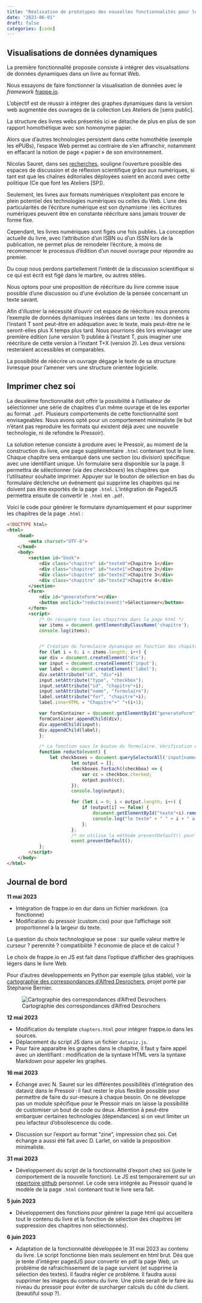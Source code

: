 ```yaml
---
title: "Réalisation de prototypes des nouvelles fonctionnalités pour le Pressoir"
date: "2023-06-01"
draft: false
categories: [code]
---
```


## Visualisations de données dynamiques

La première fonctionnalité proposée consiste à intégrer des visualisations de données dynamiques dans un livre au format Web.

Nous essayons de faire fonctionner la visualisation de données avec le *framework* [frappe.io](https://frappe.io/charts/docs).

L'objectif est de réussir à intégrer des graphes dynamiques dans la version web augmentée des ouvrages de la collection Les Ateliers de [sens public].

La structure des livres webs présentés ici se détache de plus en plus de son rapport homothétique avec son homonyme papier.

Alors que d'autres technologies persistent dans cette homothétie (exemple les ePUBs), l'espace Web permet au contraire de s'en affranchir, notamment en effacant la notion de page « papier » de son environnement.

Nicolas Sauret, dans ses [recherches](https://nicolassauret.net/), souligne l'ouverture possible des espaces de discussion et de réflexion scientifique grâce aux numériques, si tant est que les chaînes éditoriales déployées soient en accord avec cette politique (Ce que font les Ateliers [SP]).

Seulement, les livres aux formats numériques n'exploitent pas encore le plein potentiel des technologies numériques ou celles du Web. 
L'une des particularités de l'écriture numérique est son dynamisme : les écritures numériques peuvent être en constante réécriture sans jamais trouver de forme fixe.

Cependant, les livres numériques sont figés une fois publiés. La conception actuelle du livre, avec l'attribution d'un ISBN ou d'un ISSN lors de la publication, ne permet plus de remodeler l'écriture, à moins de recommencer le processus d'édition d'un nouvel ouvrage pour répondre au premier.

Du coup nous perdons partiellement l'intérêt de la discussion scientifique si ce qui est écrit est figé dans le marbre, ou autres stèles.

Nous optons pour une proposition de réécriture du livre comme issue possible d'une discussion ou d'une évolution de la pensée concernant un texte savant.

Afin d'illustrer la nécessité d'ouvrir cet espace de réécriture nous prenons l'exemple de données dynamiques insérées dans un texte : les données à l'instant T sont peut-être en adéquation avec le texte, mais peut-être ne le seront-elles plus X temps plus tard.
Nous pourrions dès lors envisager une première édition (une version 1) publiée à l'instant T, puis imaginer une réécriture de cette version à l'instant T+X (version 2). 
Les deux versions resteraient accessibles et comparables.

La possibilité de réécrire un ouvrage dégage le texte de sa structure livresque pour l'amener vers une structure orientée logicielle.

## Imprimer chez soi

La deuxième fonctionnalité doit offrir la possibilité à l'utilisateur de sélectionner une série de chapitres d'un même ouvrage et de les exporter au format `.pdf`.
Plusieurs comportements de cette fonctionnalité sont envisageables.
Nous avons opté pour un comportement minimaliste (le but n'étant pas reproduire les formats qui existent déjà avec une nouvelle technologie, ni de refondre le Pressoir).

La solution retenue consiste à produire avec le Pressoir, au moment de la construction du livre, une page supplémentaire `.html` contenant tout le livre.
Chaque chapitre sera embarqué dans une section (ou division) spécifique avec une identifiant unique. 
Un formulaire sera disponible sur la page.
Il permettra de sélectionner (via des *checkboxes*) les chapitres que l'utilisateur souhaite imprimer.
Appuyer sur le bouton de sélection en bas du formulaire déclenche un événement qui supprime les chapitres qui ne doivent pas être exportés de la page `.html`.
L'intégration de PagedJS permettra ensuite de convertir le `.html` en `.pdf`.

Voici le code pour générer le formulaire dynamiquement et pour supprimer les chapitres de la page `.html` :

```html
<!DOCTYPE html>
<html>
    <head>
        <meta charset="UTF-8">
    </head>
    <body>
        <section id="book">
            <div class="chapitre" id="texte0">Chapitre 1</div>
            <div class="chapitre" id="texte1">Chapitre 2</div>
            <div class="chapitre" id="texte2">Chapitre 3</div>
            <div class="chapitre" id="texte3">Chapitre 4</div>
        </section>
        <form>
            <div id="generateForm"></div>
            <button onclick="reducto(event)">Sélectionner</button> 
        </form>
        <script>
            /* On récupère tous les chapitres dans la page html */
            var items = document.getElementsByClassName('chapitre');
            console.log(items);


            /* Création du formulaire dynamique en fonction des chapitres */
            for (let i = 0; i < items.length; i++) {
            var div = document.createElement('div');
            var input = document.createElement('input');
            var label = document.createElement('label');
            div.setAttribute("id", "div"+i)
            input.setAttribute("type", "checkbox");
            input.setAttribute("id", "chapitre"+i);
            input.setAttribute("name", "formulaire");
            label.setAttribute("for", "chapitre"+i);
            label.innerHTML = "Chapitre"+" "+(i+1);

            var formContainer = document.getElementById("generateForm");
            formContainer.appendChild(div);
            div.appendChild(input);
            div.appendChild(label);
            };

            /* La fonction sous le bouton du formulaire. Vérification de l'état des checkboxes et suppression des chapitres qui ne sont pas cochés */
            function reducto(event) {
                let checkboxes = document.querySelectorAll('input[name="formulaire"]');
                        let output = [];
                        checkboxes.forEach((checkbox) => {
                            var cc = checkbox.checked;
                            output.push(cc);
                        });
                        console.log(output);

                        for (let i = 0; i < output.length; i++) {
                            if (output[i] == false) {
                                document.getElementById("texte"+i).remove();
                                console.log("le texte" + " " + i + " a bien été effacé.")
                            };
                        };
                        /* on utilise la méthode preventDefault() pour éviter que le navigateur rafraichisse la page */
                        event.preventDefault();
            };
        </script>
    </body>
</html>

```

## Journal de bord

**11 mai 2023**

- Intégration de frappe.io en dur dans un fichier markdown. (ca fonctionne)
- Modification du pressoir (custom.css) pour que l'affichage soit proportionnel à la largeur du texte.

La question du choix technologique se pose : sur quelle valeur mettre le curseur ? perennité ? compatibilité ? économie de place et de calcul ?

Le choix de frappe.io en JS est fait dans l'optique d'afficher des graphiques légers dans le livre Web.

Pour d'autres développements en Python par exemple (plus stable), voir la [cartographie des correspondances d'Alfred Desrochers](http://adr.ecrituresnumeriques.ca), projet porté par Stéphanie Bernier.

![Cartographie des correspondances d'Alfred Desrochers](http://adr.ecrituresnumeriques.ca)


**12 mai 2023**

- Modification du template `chapters.html` pour intégrer frappe.io dans les sources.
- Déplacement du script JS dans un fichier `dataviz.js`.
- Pour faire apparaître les graphes dans le chapitre, il faut y faire appel avec un identifiant : modification de la syntaxe HTML vers la syntaxe Markdown pour appeler les graphes.

**16 mai 2023**

- Échange avec N. Sauret sur les différentes possibilités d'intégration des dataviz dans le Pressoir : il faut rester le plus flexible possible pour permettre de faire du sur-mesure à chaque besoin. On ne développe pas un module spécifique pour le Pressoir mais on laisse la possibilité de customiser un bout de code ou deux. Attention à peut-être embarquer certaines technologies (dépendances) si on veut limiter un peu lefacteur d'obsolescence du code.

- Discussion sur l'export au format "zine", impression chez soi. Cet échange a aussi été fait avec D. Larlet, on valide la proposition minimaliste.

**31 mai 2023**

- Développement du script de la fonctionnalité d'export chez soi (juste le comportement de la nouvelle fonction). Le JS est temporairement sur un [répertoire github](https://github.com/RochDLY/tmp_proto_pressoir) personnel. Le code sera intégrée au Pressoir quand le modèle de la page `.html` contenant tout le livre sera fait.

**5 juin 2023**

- Développement des fonctions pour générer la page html qui accueillera tout le contenu du livre et la fonction de sélection des chapitres (et suppression des chapitres non sélectionnés).

**6 juin 2023**

- Adaptation de la fonctionnalité développée le 31 mai 2023 au contenu du livre. Le script fonctionne bien mais seulement en html brut. Dès que je tente d'intégrer pagedJS pour convertir en pdf la page Web, un problème de rafraichissement de la page survient (et supprime la sélection des textes).
Il faudra régler ce problème.
Il faudra aussi supprimer les images du contenu du livre. Une piste serait de le faire au niveau du pressoir pour éviter de surcharger calculs du côté du client. (beautiful soup ?).